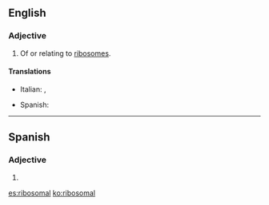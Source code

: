 ==English==

===Adjective===
{{en-adj}}

# Of or relating to [[ribosome]]s.

====Translations====
{{trans-top|of or relating to ribosomes}}
* Italian: {{t-|it|ribosomiale}}, {{t-|it|ribosomale}}
{{trans-mid}}
* Spanish: {{t|es|ribosomal}}
{{trans-bottom}}

----

==Spanish==

===Adjective===
{{es-adj|pl=ribosomales}}

# {{l|en|ribosomal}}

[[es:ribosomal]]
[[ko:ribosomal]]